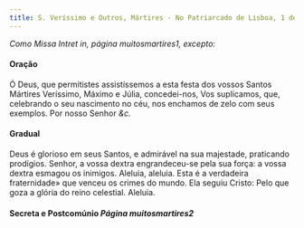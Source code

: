 ```yaml
---
title: S. Veríssimo e Outros, Mártires - No Patriarcado de Lisboa, 1 de Outubro
---
```


<em>Como Missa Intret in, página muitosmartires1, excepto:</em>

<h4 class="text-center">Oração</h4>
<div class="container-fluid">
  <div class="row">
    <span class="text-justify"></span>
<span class="text-justify">
      Ó Deus, que permitistes assistíssemos a esta festa dos vossos Santos
      Mártires Veríssimo, Máximo e Júlia, concedei-nos, Vos suplicamos, que,
      celebrando o seu nascimento no céu, nos enchamos de zelo com seus
      exemplos. Por nosso Senhor <em>&c.</em>
    </span>
</div>

<h4 class="text-center">Gradual</h4>
<div class="container-fluid">
  <div class="row">
    <span class="text-justify"></span>
<span class="text-justify">
      Deus é glorioso em seus Santos, e admirável na sua majestade, praticando
      prodígios. Senhor, a vossa dextra engrandeceu-se pela sua força: a vossa
      dextra esmagou os inimigos.
    </span>
<span class="text-justify"></span>
<span class="text-justify">
      Aleluia, aleluia. Esta é a verdadeira fraternidade» que venceu os crimes
      do mundo. Ela seguiu Cristo: Pelo que goza a glória do reino celestial.
      Aleluia.
    </span>
</div>

<h4 class="text-center">
  Secreta e Postcomúnio <em>Página muitosmartires2</em>
</h4>
